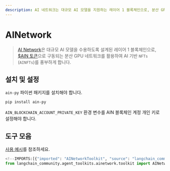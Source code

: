 ```yaml
---
description: AI 네트워크는 대규모 AI 모델을 지원하는 레이어 1 블록체인으로, 분산 GPU 네트워크와 $AIN 토큰으로 구동됩니다.
---
```


# AINetwork

> [AI Network](https://www.ainetwork.ai/build-on-ain)은 대규모 AI 모델을 수용하도록 설계된 레이어 1 블록체인으로, [$AIN 토큰](https://www.ainetwork.ai/token)으로 구동되는 분산 GPU 네트워크를 활용하여 AI 기반 `NFTs` (`AINFTs`)를 풍부하게 합니다.

## 설치 및 설정

`ain-py` 파이썬 패키지를 설치해야 합니다.

```bash
pip install ain-py
```

`AIN_BLOCKCHAIN_ACCOUNT_PRIVATE_KEY` 환경 변수를 AIN 블록체인 계정 개인 키로 설정해야 합니다.
## 도구 모음

[사용 예시](/docs/integrations/tools/ainetwork)를 참조하세요.

```python
<!--IMPORTS:[{"imported": "AINetworkToolkit", "source": "langchain_community.agent_toolkits.ainetwork.toolkit", "docs": "https://api.python.langchain.com/en/latest/agent_toolkits/langchain_community.agent_toolkits.ainetwork.toolkit.AINetworkToolkit.html", "title": "AINetwork"}]-->
from langchain_community.agent_toolkits.ainetwork.toolkit import AINetworkToolkit
```